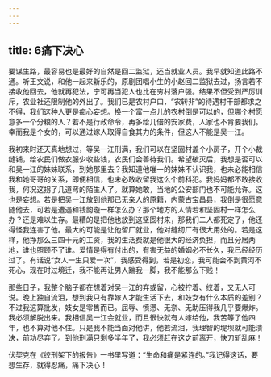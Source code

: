 ```yaml
---
---
---
```

title: 6痛下决心
---




要谋生路，最容易也是最好的自然是回二监狱，还当就业人员。我早就知道此路不通。听王文说，和他一起来新乐的，原剧团唱小生的小赵回二监狱去过，扬言若不接收他回去，他就再犯法，宁可再当犯人也比在穷村落户强。结果不但受到严厉训斥，农业社还限制他的外出了。我们已是农村户口，“农转非”的待遇村干部都求之不得，我们这种人更是痴心妄想。换一个富一点儿的农村倒是可以的，但哪个村愿意多一个分粮的人？若不是行政命令，再多给几倍的安家费，人家也不肯要我们。幸而我是个女的，可以通过嫁人取得自食其力的条件，但这人不能是吴一江。

我初来时还天真地想过，等吴一江刑满，我们可以在坚固村盖个小房子，开个小裁缝铺，给农民们做衣服少收些钱，农民们会善待我们。希望破灭后，我想是否可以和吴一江的妹妹联系，到她那里去？我知道他唯一的妹妹不认识我，也未必能相信我和她哥哥的关系，即便相信，也未必敢收留我这么个前科犯。我妈妈都不敢接收我，何况这拐了几道弯的陌生人了。就算她敢，当地的公安部门也不可能允许。这也是妄想。若是把吴一江放到他那已无亲人的原籍，内蒙古宝昌县，我倒是很愿意随他去，可若是遭遇和钱韵璇一样怎么办？那个地方的人情若和坚固村一样怎么办？还是难以生存。最糟的是把他也放到这坚固村来，那我们二人都死定了，他还得怪我连害了他。最大的可能是让他留厂就业，他对缝纫厂有很大用处的。若是这样，他挣那么三四十元的工资，我的生活费就是他很大的经济负担，而且分居两地，谁也照顾不了谁。爱情是得有付出的，有害无益的婚姻必不长久，我已经经历过了。有话说“女人一生只爱一次”，我感受得到，若是初恋，我可能会不到黄河不死心，现在时过境迁，我不能再让男人踹我一脚，我不能那么下贱！

那些日子，我整个脑子都在想着对吴一江的弃或留，心被拧着、绞着，又无人可说。晚上独自流泪，想到我只有靠嫁人才能生活下去，和妓女有什么本质的差别？不过我这算批发，妓女是零售而已。屈辱、愤懑、无奈、无助压得我几乎要爆炸。我必须解脱出来。我相信吴一江会就业，而且很快就有人嫁给他，我苦等了他四年，也不算对他不住。只是我不能当面对他讲，他若流泪，我理智的堤坝就可能溃决，前功尽弃了。到他刑满只剩多半年了，我必须赶在这之前离开，快刀斩乱麻！

伏契克在《绞刑架下的报告》一书里写道：“生命和痛是紧连的。”我记得这话，要想生存，就得忍痛，痛下决心！